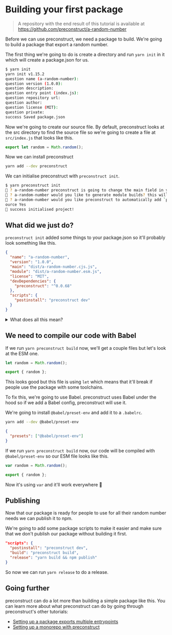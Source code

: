 # Building your first package

> A repository with the end result of this tutorial is available at https://github.com/preconstruct/a-random-number

Before we can use preconstruct, we need a package to build. We're going to build a package that export a random number.

The first thing we're going to do is create a directory and run `yarn init` in it which will create a package.json for us.

```bash
$ yarn init
yarn init v1.15.2
question name (a-random-number):
question version (1.0.0):
question description:
question entry point (index.js):
question repository url:
question author:
question license (MIT):
question private:
success Saved package.json
```

Now we're going to create our source file. By default, preconstruct looks at the src directory to find the source file so we're going to create a file at `src/index.js` that looks like this.

```jsx
export let random = Math.random();
```

Now we can install preconstruct

```bash
yarn add --dev preconstruct
```

We can initialise preconstruct with `preconstruct init`.

```bash
$ yarn preconstruct init
🎁 ? a-random-number preconstruct is going to change the main field in your package.json, are you okay with that? Yes
🎁 ? a-random-number would you like to generate module builds? this will write to the module field in your package.json Yes
🎁 ? a-random-number would you like preconstruct to automatically add `preconstruct dev` in a postinstall hook so that importing entrypoints during development will import the s
ource Yes
🎁 success initialised project!
```

## What did we just do?

`preconstruct init` added some things to your package.json so it'll probably look something like this.

```json
{
  "name": "a-random-number",
  "version": "1.0.0",
  "main": "dist/a-random-number.cjs.js",
  "module": "dist/a-random-number.esm.js",
  "license": "MIT",
  "devDependencies": {
    "preconstruct": "^0.0.68"
  },
  "scripts": {
    "postinstall": "preconstruct dev"
  }
}
```

<details>

<summary>What does all this mean?</summary>

```json
"main": "dist/a-random-number.cjs.js",
```

The `main` field specifies what file Node and older bundlers should look at when someone uses your package. preconstruct has automatically set it to `dist/a-random-number.cjs.js` which is based on the package name `a-random-number`.

```json
"module": "dist/a-random-number.esm.js",
```

The `module` field specifies what file newer bundlers like webpack should look at when someone uses your package.

```json
"scripts": {
  "postinstall": "preconstruct dev"
}
```

preconstruct has also added a script called `postinstall` which will be automatically run by package managers like Yarn and npm. `preconstruct dev` will create links from the dist files specified above to your source file so that your can import the directory that the package.json is in and you'll get the source files. While this is primarily useful in monorepos, it's also useful in single package repos because it allows you to run tests against your dist files but still run them against your source files in development for faster feedback loop.

</details>

## We need to compile our code with Babel

If we run `yarn preconstruct build` now, we'll get a couple files but let's look at the ESM one.

```jsx
let random = Math.random();

export { random };
```

This looks good but this file is using `let` which means that it'll break if people use the package with some toolchains.

To fix this, we're going to use Babel. preconstruct uses Babel under the hood so if we add a Babel config, preconstruct will use it.

We're going to install `@babel/preset-env` and add it to a `.babelrc`.

```bash
yarn add --dev @babel/preset-env
```

```json
{
  "presets": ["@babel/preset-env"]
}
```

If we run `yarn preconstruct build` now, our code will be compiled with `@babel/preset-env` so our ESM file looks like this.

```jsx
var random = Math.random();

export { random };
```

Now it's using `var` and it'll work everywhere 🎉

## Publishing

Now that our package is ready for people to use for all their random number needs we can publish it to npm.

We're going to add some package scripts to make it easier and make sure that we don't publish our package without building it first.

```json
"scripts": {
  "postinstall": "preconstruct dev",
  "build": "preconstruct build",
  "release": "yarn build && npm publish"
}
```

So now we can run `yarn release` to do a release.

## Going further

preconstruct can do a lot more than building a simple package like this. You can learn more about what preconstruct can do by going through preconstruct's other tutorials:

- [Setting up a package exports multiple entrypoints](/tutorials/multiple-entrypoints)
- [Setting up a monorepo with preconstruct](/tutorials/monorepo)

